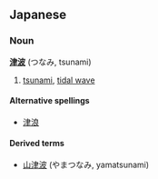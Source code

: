 ==Japanese==
===Noun===
'''[[津]][[波]]''' (つなみ, tsunami)

#[[tsunami]], [[tidal wave]]

====Alternative spellings====
*[[津浪]]

====Derived terms====
*[[山津波]] (やまつなみ, yamatsunami)